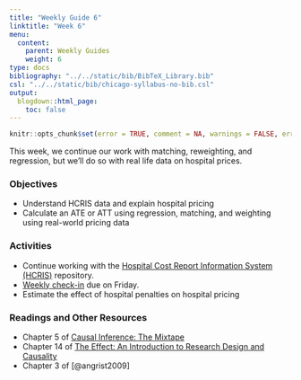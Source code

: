 ```yaml
---
title: "Weekly Guide 6"
linktitle: "Week 6"
menu:
  content:
    parent: Weekly Guides
    weight: 6
type: docs
bibliography: "../../static/bib/BibTeX_Library.bib"
csl: "../../static/bib/chicago-syllabus-no-bib.csl"
output:
  blogdown::html_page:
    toc: false
---
```


```r
knitr::opts_chunk$set(error = TRUE, comment = NA, warnings = FALSE, errors = FALSE, messages = FALSE, tidy = FALSE, echo = FALSE)
```

This week, we continue our work with matching, reweighting, and regression, but we'll do so with real life data on hospital prices.


### Objectives
- Understand HCRIS data and explain hospital pricing
- Calculate an ATE or ATT using regression, matching, and weighting using real-world pricing data

### Activities 
- Continue working with the [Hospital Cost Report Information System (HCRIS)](https://github.com/imccart-test/hcris) repository.
- [Weekly check-in](/assignment/weekly-check-in.html) due on Friday.
- Estimate the effect of hospital penalties on hospital pricing

### Readings and Other Resources
  - Chapter 5 of [Causal Inference: The Mixtape](https://mixtape.scunning.com/)
  - Chapter 14 of [The Effect: An Introduction to Research Design and Causality](https://theeffectbook.net/)
  - Chapter 3 of [@angrist2009]
